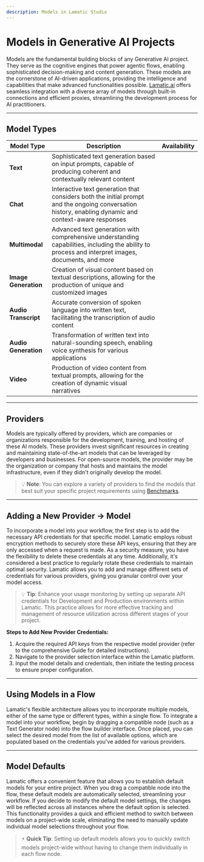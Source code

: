 ```yaml
---
description: Models in Lamatic Studio
---
```


# **Models in Generative AI Projects**

Models are the fundamental building blocks of any Generative AI project. They serve as the cognitive engines that power agentic flows, enabling sophisticated decision-making and content generation. These models are the cornerstone of AI-driven applications, providing the intelligence and capabilities that make advanced functionalities possible. [Lamatic.ai](http://Lamatic.ai) offers seamless integration with a diverse array of models through built-in connections and efficient proxies, streamlining the development process for AI practitioners.

---

## **Model Types**

| **Model Type**     | **Description**                                                                                                                                       | **Availability** |
|--------------------|-------------------------------------------------------------------------------------------------------------------------------------------------------|------------------|
| **Text**           | Sophisticated text generation based on input prompts, capable of producing coherent and contextually relevant content                                  |                  |
| **Chat**           | Interactive text generation that considers both the initial prompt and the ongoing conversation history, enabling dynamic and context-aware responses |                  |
| **Multimodal**     | Advanced text generation with comprehensive understanding capabilities, including the ability to process and interpret images, documents, and more     |                  |
| **Image Generation** | Creation of visual content based on textual descriptions, allowing for the production of unique and customized images                                |                  |
| **Audio Transcript** | Accurate conversion of spoken language into written text, facilitating the transcription of audio content                                           |                  |
| **Audio Generation**  | Transformation of written text into natural-sounding speech, enabling voice synthesis for various applications                                     |                  |
| **Video**             | Production of video content from textual prompts, allowing for the creation of dynamic visual narratives                                           |                  |

---

## **Providers**

Models are typically offered by providers, which are companies or organizations responsible for the development, training, and hosting of these AI models. These providers invest significant resources in creating and maintaining state-of-the-art models that can be leveraged by developers and businesses. For open-source models, the provider may be the organization or company that hosts and maintains the model infrastructure, even if they didn't originally develop the model.

> 💡 **Note**: You can explore a variety of providers to find the models that best suit your specific project requirements using [Benchmarks](/ ).

---

## **Adding a New Provider → Model**

To incorporate a model into your workflow, the first step is to add the necessary API credentials for that specific model. Lamatic employs robust encryption methods to securely store these API keys, ensuring that they are only accessed when a request is made. As a security measure, you have the flexibility to delete these credentials at any time. Additionally, it's considered a best practice to regularly rotate these credentials to maintain optimal security. Lamatic allows you to add and manage different sets of credentials for various providers, giving you granular control over your model access.

> 💡 **Tip**: Enhance your usage monitoring by setting up separate API credentials for Development and Production environments within Lamatic. This practice allows for more effective tracking and management of resource utilization across different stages of your project.

**Steps to Add New Provider Credentials:**

1. Acquire the required API keys from the respective model provider (refer to the comprehensive Guide for detailed instructions).
2. Navigate to the provider selection interface within the Lamatic platform.
3. Input the model details and credentials, then initiate the testing process to ensure proper configuration.

---

## **Using Models in a Flow**

Lamatic's flexible architecture allows you to incorporate multiple models, either of the same type or different types, within a single flow. To integrate a model into your workflow, begin by dragging a compatible node (such as a Text Generator node) into the flow builder interface. Once placed, you can select the desired model from the list of available options, which are populated based on the credentials you've added for various providers.

---

## **Model Defaults**

Lamatic offers a convenient feature that allows you to establish default models for your entire project. When you drag a compatible node into the flow, these default models are automatically selected, streamlining your workflow. If you decide to modify the default model settings, the changes will be reflected across all instances where the default option is selected. This functionality provides a quick and efficient method to switch between models on a project-wide scale, eliminating the need to manually update individual model selections throughout your flow.

> ⚡ **Quick Tip**: Setting up default models allows you to quickly switch models project-wide without having to change them individually in each flow node.